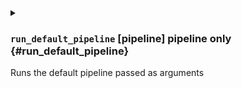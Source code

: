 

<details className="config-field -function" data-expandable="false">
<summary>

### `run_default_pipeline` <span className="config-field-type">[pipeline]</span> <span className="config-field-enum"></span> <span className="config-field-default -return"></span> <span className="config-field-required" data-required="true">pipeline only</span>  {#run_default_pipeline}

Runs the default pipeline passed as arguments

</summary>



</details>
